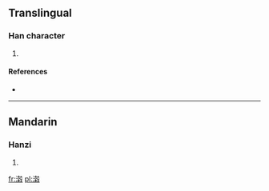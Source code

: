 ==Translingual==

===Han character===
{{Han char|rn=85|rad=水|as=14|sn=17|four=3714<sub>7</sub>|canj=水土木水 (EGDE)|ids=⿰氵⿰⿳士冖禾殳}}

# {{defn|Han|sort=水14}}

====References====
* {{Han ref|kx=0657.260|dkj=18541|hdz=31765.150|uh=6FF2|ud=28658|bh=ED58|bd=60760}}

----

==Mandarin==

===Hanzi===
{{cmn-hanzi|pin=[[gǔ]] ([[gu3]])|wg=ku<sup>3</sup>}}

# {{defn|Mandarin|sort=水14}}

[[fr:濲]]
[[pl:濲]]
